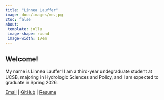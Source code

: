 ```yaml
---
title: "Linnea Lauffer"
image: docs/images/me.jpg
2toc: false
about: 
 template: jolla
 image-shape: round
 image-width: 17em
---
```


## Welcome!

My name is Linnea Lauffer! I am a third-year undegraduate student at UCSB, majoring in Hydrologic Sciences and Policy, and I am expected to graduate in Spring 2026.

[Email](mailto:linnea_lauffer@ucsb.edu) \| [GitHub](https://github.com/linnea-lauffer) \| [Resume ](https://drive.google.com/file/d/14COzMPXsrI9EbgcnCGjsZyxjhrL4mKU8/view?usp=share_link)

